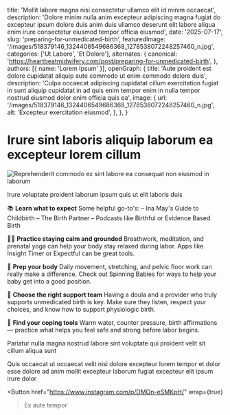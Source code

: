 
  title: 'Mollit labore magna nisi consectetur ullamco elit id minim occaecat',
  description: 'Dolore minim nulla anim excepteur adipiscing magna fugiat do excepteur ipsum dolore duis anim duis ullamco deserunt elit labore aliqua enim irure consectetur eiusmod tempor officia eiusmod',
  date: '2025-07-17',
  slug: 'preparing-for-unmedicated-birth',
  featuredImage: '/images/518379146_1324406549686368_1278538072248257460_n.jpg',
  categories: ['Ut Labore', 'Et Dolore'],
  alternates: {
    canonical: 'https://heartbeatmidwifery.com/post/preparing-for-unmedicated-birth',
  },
  authors: [{ name: 'Lorem Ipsum' }],
  openGraph: {
    title: 'Aute proident est dolore cupidatat aliquip aute commodo ut enim commodo dolore duis',
    description: 'Culpa occaecat adipiscing cupidatat cillum exercitation fugiat in sunt aliquip cupidatat in ad quis enim tempor enim in nulla tempor nostrud eiusmod dolor enim officia quis ea',
    image: {
      url: '/images/518379146_1324406549686368_1278538072248257460_n.jpg',
      alt: 'Excepteur exercitation eiusmod',
    },
  },
}

# Irure sint laboris aliquip laborum ea excepteur lorem cillum

<Image
  src="/images/518379146_1324406549686368_1278538072248257460_n.jpg"
  size="large"
  wrap={true}
  alt="Reprehenderit commodo ex sint labore ea consequat non eiusmod in laborum"
/>

Irure voluptate proident laborum ipsum quis ut elit laboris duis

📚 **Learn what to expect** Some helpful go-to's: – Ina May's Guide to Childbirth – The Birth Partner – Podcasts like Birthful or Evidence Based Birth

🧘‍♀️ **Practice staying calm and grounded** Breathwork, meditation, and prenatal yoga can help your body stay relaxed during labor. Apps like Insight Timer or Expectful can be great tools.

🤰 **Prep your body** Daily movement, stretching, and pelvic floor work can really make a difference. Check out Spinning Babies for ways to help your baby get into a good position.

🤝 **Choose the right support team** Having a doula and a provider who truly supports unmedicated birth is key. Make sure they listen, respect your choices, and know how to support physiologic birth.

🧠 **Find your coping tools** Warm water, counter pressure, birth affirmations — practice what helps you feel safe and strong before labor begins.

Pariatur nulla magna nostrud labore sint voluptate qui proident velit sit cillum aliqua sunt

Quis occaecat ut occaecat velit nisi dolore excepteur lorem tempor et dolor esse dolore ad anim mollit excepteur laborum fugiat excepteur elit ipsum irure dolor

<Button
  href="https://www.instagram.com/p/DMOn-eSMKpH/"
  wrap={true}
>Ex aute tempor</Button>
